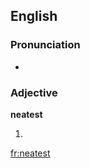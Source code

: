==English==

===Pronunciation===
* {{audio|En-us-neatest.ogg|Audio (US)}}

===Adjective===
'''neatest'''

# {{superlative of|[[neat]]}}

[[fr:neatest]]